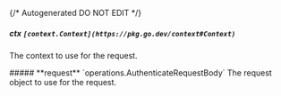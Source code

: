 {/* Autogenerated DO NOT EDIT  */}

##### **ctx** `[context.Context](https://pkg.go.dev/context#Context)`
The context to use for the request.

<Collapsible>
    ##### **request** `operations.AuthenticateRequestBody`
    The request object to use for the request.
    <Collapsible.Break/>
    <AuthenticateRequestBody/>
</Collapsible>

